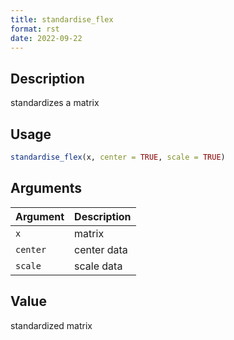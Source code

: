 ```yaml
--- 
title: standardise_flex 
format: rst 
date: 2022-09-22 
--- 
```


## Description

standardizes a matrix


## Usage

```r
standardise_flex(x, center = TRUE, scale = TRUE)
```


## Arguments

Argument      |Description
------------- |----------------
`x`     |     matrix
`center`     |     center data
`scale`     |     scale data


## Value

standardized matrix



